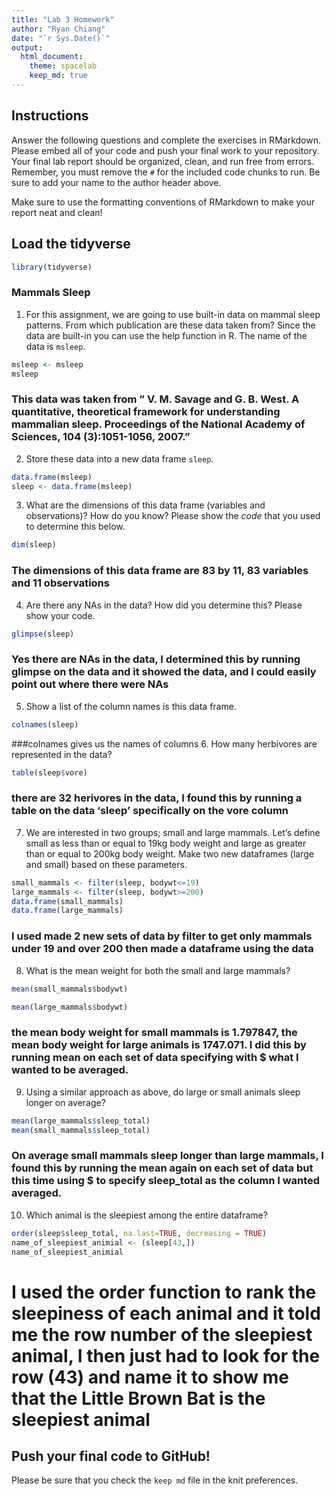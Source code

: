 ```yaml
---
title: "Lab 3 Homework"
author: "Ryan Chiang"
date: "`r Sys.Date()`"
output:
  html_document: 
    theme: spacelab
    keep_md: true
---
```


## Instructions
Answer the following questions and complete the exercises in RMarkdown. Please embed all of your code and push your final work to your repository. Your final lab report should be organized, clean, and run free from errors. Remember, you must remove the `#` for the included code chunks to run. Be sure to add your name to the author header above.  

Make sure to use the formatting conventions of RMarkdown to make your report neat and clean!  

## Load the tidyverse
```r
library(tidyverse)
```

### Mammals Sleep  
1. For this assignment, we are going to use built-in data on mammal sleep patterns. From which publication are these data taken from? Since the data are built-in you can use the help function in R. The name of the data is `msleep`.  
```r
msleep <- msleep
msleep
```
### This data was taken from " V. M. Savage and G. B. West. A quantitative, theoretical framework for understanding mammalian sleep. Proceedings of the National Academy of Sciences, 104 (3):1051-1056, 2007." 
2. Store these data into a new data frame `sleep`.  
```r
data.frame(msleep)
sleep <- data.frame(msleep)
```

3. What are the dimensions of this data frame (variables and observations)? How do you know? Please show the *code* that you used to determine this below.  
```r
dim(sleep)
```
### The dimensions of this data frame are 83 by 11, 83 variables and 11 observations
4. Are there any NAs in the data? How did you determine this? Please show your code.  
```r
glimpse(sleep)
```
### Yes there are NAs in the data, I determined this by running glimpse on the data and it showed the data, and I could easily point out where there were NAs
5. Show a list of the column names is this data frame.
```r
colnames(sleep)
```
###colnames gives us the names of columns
6. How many herbivores are represented in the data?  
```r
table(sleep$vore)
```
### there are 32 herivores in the data, I found this by running a table on the data 'sleep' specifically on the vore column
7. We are interested in two groups; small and large mammals. Let's define small as less than or equal to 19kg body weight and large as greater than or equal to 200kg body weight. Make two new dataframes (large and small) based on these parameters.
```r
small_mammals <- filter(sleep, bodywt<=19)
large_mammals <- filter(sleep, bodywt>=200)
data.frame(small_mammals)
data.frame(large_mammals)
```
### I used made 2 new sets of data by filter to get only mammals under 19 and over 200 then made a dataframe using the data
8. What is the mean weight for both the small and large mammals?
```r
mean(small_mammals$bodywt)
```

```r
mean(large_mammals$bodywt)
```
### the mean body weight for small mammals is 1.797847, the mean body weight for large animals is 1747.071. I did this by running mean on each set of data specifying with $ what I wanted to be averaged.
9. Using a similar approach as above, do large or small animals sleep longer on average?  
```r
mean(large_mammals$sleep_total)
mean(small_mammals$sleep_total)
```

### On average small mammals sleep longer than large mammals, I found this by running the mean again on each set of data but this time using $ to specify sleep_total as the column I wanted averaged.

10. Which animal is the sleepiest among the entire dataframe?
```r
order(sleep$sleep_total, na.last=TRUE, decreasing = TRUE)
name_of_sleepiest_animial <- (sleep[43,])
name_of_sleepiest_animial
```
# I used the order function to rank the sleepiness of each animal and it told me the row number of the sleepiest animal, I then just had to look for the row (43) and name it to show me that the Little Brown Bat is the sleepiest animal


## Push your final code to GitHub!
Please be sure that you check the `keep md` file in the knit preferences.   